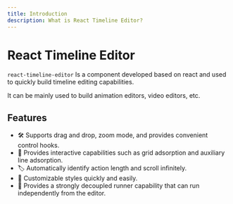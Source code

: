 ```yaml
---
title: Introduction
description: What is React Timeline Editor?
---
```


# React Timeline Editor

`react-timeline-editor` Is a component developed based on react and used to quickly build timeline editing capabilities.

It can be mainly used to build animation editors, video editors, etc.

## Features

- 🛠 Supports drag and drop, zoom mode, and provides convenient control hooks.
- 🔗 Provides interactive capabilities such as grid adsorption and auxiliary line adsorption.
- 🏷 Automatically identify action length and scroll infinitely.
- 🎨 Customizable styles quickly and easily.
- 📡 Provides a strongly decoupled runner capability that can run independently from the editor.
